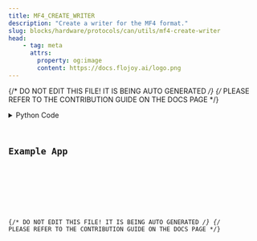 ```yaml
---
title: MF4_CREATE_WRITER
description: "Create a writer for the MF4 format."
slug: blocks/hardware/protocols/can/utils/mf4-create-writer
head:
    - tag: meta
      attrs:
        property: og:image
        content: https://docs.flojoy.ai/logo.png
---
```


{/* DO NOT EDIT THIS FILE! IT IS BEING AUTO GENERATED */}
{/* PLEASE REFER TO THE CONTRIBUTION GUIDE ON THE DOCS PAGE */}


<DownloadStudioBanner />
<PythonDocsDisplay docstring={block_data["docstring"]} />
<details>
<summary>Python Code</summary>



<Code code={pythonCode} lang="py" wrap theme="dracula" />

[Find this Flojoy Block on GitHub](https://github.com/flojoy-ai/blocks/blob/main/blocks/HARDWARE/PROTOCOLS/CAN/UTILS/MF4_CREATE_WRITER/MF4_CREATE_WRITER.py)

</details>

## Example App


<GetHelpWidget />


<AppDisplay app={app} blockName="MF4_CREATE_WRITER" client:visible />


<Example />

{/* DO NOT EDIT THIS FILE! IT IS BEING AUTO GENERATED */}
{/* PLEASE REFER TO THE CONTRIBUTION GUIDE ON THE DOCS PAGE */}
